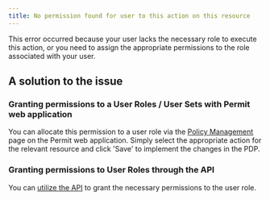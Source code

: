 ```yaml
---
title: No permission found for user to this action on this resource
---
```


<p className="intro-paragraph">This error occurred because your user lacks the necessary role to execute this action, or you need to assign the appropriate permissions to
the role associated with your user. </p>

## A solution to the issue

### Granting permissions to a User Roles / User Sets with Permit web application

You can allocate this permission to a user role via the [Policy Management](https://app.permit.io/policy-editor) page
on the Permit web application. Simply select the appropriate action for the relevant resource and click 'Save' to implement the
changes in the PDP.

### Granting permissions to User Roles through the API

You can [utilize the API](https://api.permit.io/v2/redoc#tag/Condition-Set-Rules/operation/assign_set_permissions) to grant the
necessary permissions to the user role.
